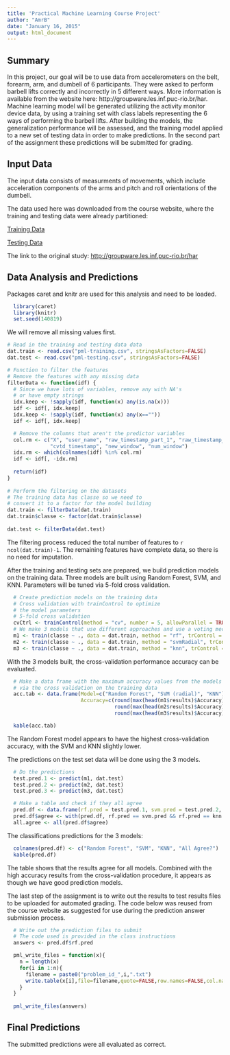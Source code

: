 ```yaml
---
title: 'Practical Machine Learning Course Project'
author: "AmrB"
date: "January 16, 2015"
output: html_document
---
```


## Summary

In this project, our goal will be to use data from accelerometers on the belt, forearm, arm, and dumbell of 6 participants. They were asked to perform barbell lifts correctly and incorrectly in 5 different ways. More information is available from the website here: http://groupware.les.inf.puc-rio.br/har.  Machine learning model will be generated utilizing the activity monitor device data, by using a training set with class labels representing the 6 ways of performing the barbell lifts.  After building the models, the generalization performance will be assessed, and the training model applied to a new set of testing data in order to make predictions.  In the second part of the assignment these predictions will be submitted for grading.

## Input Data

The input data consists of measurments of movements, which include acceleration components of the arms and pitch and roll orientations of the dumbell.

The data used here was downloaded from the course website, where the training and testing data were already partitioned:

[Training Data](https://d396qusza40orc.cloudfront.net/predmachlearn/pml-training.csv)

[Testing Data](https://d396qusza40orc.cloudfront.net/predmachlearn/pml-testing.csv)

The link to the original study:
[http://groupware.les.inf.puc-rio.br/har](http://groupware.les.inf.puc-rio.br/har)

## Data Analysis and Predictions

Packages caret and knitr are used for this analysis and need to be loaded.  


```r
  library(caret)
  library(knitr)
  set.seed(140819)
```

We will remove all missing values first.

```r
# Read in the training and testing data data
dat.train <- read.csv("pml-training.csv", stringsAsFactors=FALSE)
dat.test <- read.csv("pml-testing.csv", stringsAsFactors=FALSE)

# Function to filter the features
# Remove the features with any missing data
filterData <- function(idf) {
  # Since we have lots of variables, remove any with NA's
  # or have empty strings
  idx.keep <- !sapply(idf, function(x) any(is.na(x)))
  idf <- idf[, idx.keep]
  idx.keep <- !sapply(idf, function(x) any(x==""))
  idf <- idf[, idx.keep]

  # Remove the columns that aren't the predictor variables
  col.rm <- c("X", "user_name", "raw_timestamp_part_1", "raw_timestamp_part_2", 
              "cvtd_timestamp", "new_window", "num_window")
  idx.rm <- which(colnames(idf) %in% col.rm)
  idf <- idf[, -idx.rm]
  
  return(idf)
}
  
# Perform the filtering on the datasets
# The training data has classe so we need to
# convert it to a factor for the model building
dat.train <- filterData(dat.train)
dat.train$classe <- factor(dat.train$classe)
  
dat.test <- filterData(dat.test)
```

The filtering process reduced the total number of features to ```r ncol(dat.train)-1```.  The remaining features have complete data, so there is no need for imputation.

After the training and testing sets are prepared, we build prediction models on the training data.  Three models are built using Random Forest, SVM, and KNN.  Parameters will be tuned via 5-fold cross validation.

```r
  # Create prediction models on the training data
  # Cross validation with trainControl to optimize
  # the model parameters
  # 5-fold cross validation
  cvCtrl <- trainControl(method = "cv", number = 5, allowParallel = TRUE, verboseIter = TRUE)
  # We make 3 models that use different approaches and use a voting mechanism for the class predictions
  m1 <- train(classe ~ ., data = dat.train, method = "rf", trControl = cvCtrl)
  m2 <- train(classe ~ ., data = dat.train, method = "svmRadial", trControl = cvCtrl)
  m3 <- train(classe ~ ., data = dat.train, method = "knn", trControl = cvCtrl)
```

With the 3 models built, the cross-validation performance accuracy can be evaluated.

```r
  # Make a data frame with the maximum accuracy values from the models obtained
  # via the cross validation on the training data
  acc.tab <- data.frame(Model=c("Random Forest", "SVM (radial)", "KNN"),
                        Accuracy=c(round(max(head(m1$results)$Accuracy), 3),
                                   round(max(head(m2$results)$Accuracy), 3),
                                   round(max(head(m3$results)$Accuracy), 3)))
```

```r
  kable(acc.tab)
```

The Random Forest model appears to have the highest cross-validation accuracy, with the SVM and KNN slightly lower.

The predictions on the test set data will be done using the 3 models.

```r
  # Do the predictions
  test.pred.1 <- predict(m1, dat.test)
  test.pred.2 <- predict(m2, dat.test)
  test.pred.3 <- predict(m3, dat.test)

  # Make a table and check if they all agree
  pred.df <- data.frame(rf.pred = test.pred.1, svm.pred = test.pred.2, knn.pred = test.pred.3)
  pred.df$agree <- with(pred.df, rf.pred == svm.pred && rf.pred == knn.pred)
  all.agree <- all(pred.df$agree)
```

The classifications predictions for the 3 models:
```r
  colnames(pred.df) <- c("Random Forest", "SVM", "KNN", "All Agree?")
  kable(pred.df)
```

The table shows that the results agree for all models.  Combined with the high accuracy results from the cross-validation procedure, it appears as though we have good prediction models.

The last step of the assignment is to write out the results to test results files to be uploaded for automated grading.  The code below was reused from the course website as suggested for use during the prediction answer submission process.

```r
  # Write out the prediction files to submit
  # The code used is provided in the class instructions
  answers <- pred.df$rf.pred

  pml_write_files = function(x){
    n = length(x)
    for(i in 1:n){
      filename = paste0("problem_id_",i,".txt")
      write.table(x[i],file=filename,quote=FALSE,row.names=FALSE,col.names=FALSE)
    }
  }
  
  pml_write_files(answers)
```

## Final Predictions

The submitted predictions were all evaluated as correct.




